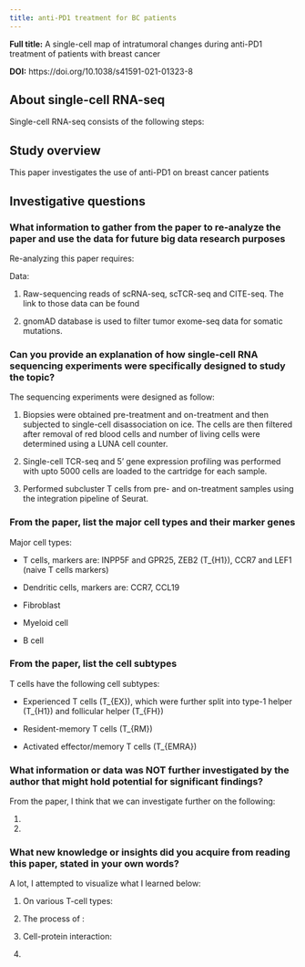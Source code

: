 ---
title: anti-PD1 treatment for BC patients
--- 

**Full title:** A single-cell map of intratumoral changes during anti-PD1 treatment of patients with breast cancer

**DOI:** https://doi.org/10.1038/s41591-021-01323-8

## About single-cell RNA-seq

Single-cell RNA-seq consists of the following steps:

## Study overview

This paper investigates the use of anti-PD1 on breast cancer patients

## Investigative questions

### What information to gather from the paper to re-analyze the paper and use the data for future big data research purposes

Re-analyzing this paper requires:

Data:

(1) Raw-sequencing reads of scRNA-seq, scTCR-seq and CITE-seq.
The link to those data can be found 

(2) gnomAD database is used to filter tumor exome-seq data for somatic mutations.

### Can you provide an explanation of how single-cell RNA sequencing experiments were specifically designed to study the topic?

The sequencing experiments were designed as follow:

(1) Biopsies were obtained pre-treatment and on-treatment and then subjected to single-cell disassociation on ice. The cells are then filtered after removal of red blood cells and number of living cells were determined using a LUNA cell counter.

(2) Single-cell TCR-seq and 5' gene expression profiling was performed 
with upto 5000 cells are loaded to the cartridge for each sample.

(3) Performed subcluster T cells from pre- and on-treatment samples using
the integration pipeline of Seurat.


### From the paper, list the major cell types and their marker genes

Major cell types: 

- T cells, markers are: INPP5F and GPR25, ZEB2 (T_{H1}),  CCR7 and LEF1 (naive T cells markers)

- Dendritic cells, markers are: CCR7, CCL19

- Fibroblast

- Myeloid cell

- B cell

### From the paper, list the cell subtypes

T cells have the following cell subtypes:

+ Experienced T cells (T_{EX}), which were further split into type-1 helper (T_{H1}) and follicular helper (T_{FH})

+ Resident-memory T cells (T_{RM})

+ Activated effector/memory T cells (T_{EMRA})

### What information or data was NOT further investigated by the author that might hold potential for significant findings?

From the paper, I think that we can investigate further on the following:

(1)

(2)

###  What new knowledge or insights did you acquire from reading this paper, stated in your own words?

A lot, I attempted to visualize what I learned below:

(1) On various T-cell types:


(2) The process of :


(3) Cell-protein interaction:

(4)